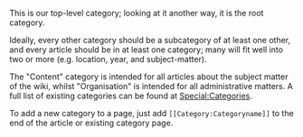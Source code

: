 This is our top-level category; looking at it another way, it is the root category.

Ideally, every other category should be a subcategory of at least one other, and every article should be in at least one category; many will fit well into two or more (e.g. location, year, and subject-matter).

The "Content" category is intended for all articles about the subject matter of the wiki, whilst "Organisation" is intended for all administrative matters. A full list of existing categories can be found at [[Special:Categories]].

To add a new category to a page, just add <code><nowiki>[[Category:Categoryname]]</nowiki></code> to the end of the article or existing category page.